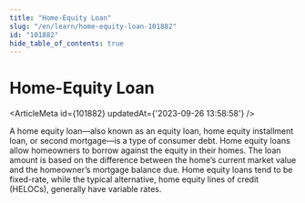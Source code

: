```yaml
---
title: "Home-Equity Loan"
slug: "/en/learn/home-equity-loan-101882"
id: "101882"
hide_table_of_contents: true
---
```



# Home-Equity Loan

<ArticleMeta id={101882} updatedAt={'2023-09-26 13:58:58'} />
<div className='border-solid border-b border-t-0 my-4 border-[var(--ifm-color-gray-300)]' />

A home equity loan—also known as an equity loan, home equity installment loan, or second mortgage—is a type of consumer debt. Home equity loans allow homeowners to borrow against the equity in their homes. The loan amount is based on the difference between the home’s current market value and the homeowner’s mortgage balance due. Home equity loans tend to be fixed-rate, while the typical alternative, home equity lines of credit (HELOCs), generally have variable rates.
